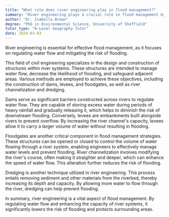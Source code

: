 ```yaml
---
title: "What role does river engineering play in flood management?"
summary: "River engineering plays a crucial role in flood management by controlling water flow and reducing the risk of flooding."
author: "Dr. Isabella Brown"
degree: "PhD in Environmental Science, University of Sheffield"
tutor_type: "A-Level Geography Tutor"
date: 2024-03-03
---
```


River engineering is essential for effective flood management, as it focuses on regulating water flow and mitigating the risk of flooding.

This field of civil engineering specializes in the design and construction of structures within river systems. These structures are intended to manage water flow, decrease the likelihood of flooding, and safeguard adjacent areas. Various methods are employed to achieve these objectives, including the construction of dams, levees, and floodgates, as well as river channelization and dredging.

Dams serve as significant barriers constructed across rivers to regulate water flow. They are capable of storing excess water during periods of heavy rainfall and gradually releasing it, which helps to diminish the risk of downstream flooding. Conversely, levees are embankments built alongside rivers to prevent overflow. By increasing the river channel's capacity, levees allow it to carry a larger volume of water without resulting in flooding.

Floodgates are another critical component in flood management strategies. These structures can be opened or closed to control the volume of water flowing through a river system, enabling engineers to effectively manage water levels and prevent flooding. River channelization involves modifying the river's course, often making it straighter and deeper, which can enhance the speed of water flow. This alteration further reduces the risk of flooding.

Dredging is another technique utilized in river engineering. This process entails removing sediment and other materials from the riverbed, thereby increasing its depth and capacity. By allowing more water to flow through the river, dredging can help prevent flooding.

In summary, river engineering is a vital aspect of flood management. By regulating water flow and enhancing the capacity of river systems, it significantly lowers the risk of flooding and protects surrounding areas.
    